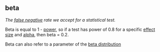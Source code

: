 ## beta

<dfn>The [false negative](f.html#false-negative) rate we accept for a statistical test.</dfn>

Beta is equal to 1 - [power](p.html#power), so if a test has power of 0.8 for a specific [effect size](e.html#effect-size) and [alpha](a.html#alpha), then beta = 0.2.

Beta can also refer to a parameter of the [beta distribution](b.html#beta-distribution)
